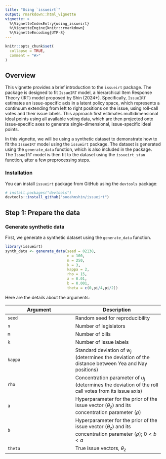 ```yaml
---
title: "Using `issueirt`"
output: rmarkdown::html_vignette
vignette: >
  %\VignetteIndexEntry{using_issueirt}
  %\VignetteEngine{knitr::rmarkdown}
  %\VignetteEncoding{UTF-8}
---
```


```r
knitr::opts_chunk$set(
  collapse = TRUE,
  comment = "#>"
)
```

## Overview

This vignette provides a brief introduction to the `issueirt` package. The package is designed to fit `IssueIRT` model, a hierarchical Item Response Theory (IRT) model proposed by Shin (2024+). Specifically, `IssueIRT` estimates an issue-specific axis in a latent policy space, which represents a continuum extending from left to right positions on the issue, using roll-call votes and their issue labels. This approach first estimates multidimensional ideal points using all available voting data, which are then projected onto issue-specific axes to generate single-dimensional, issue-specific ideal points.

In this vignette, we will be using a synthetic dataset to demonstrate how to fit the `IssueIRT` model using the `issueirt` package. The dataset is generated using the `generate_data` function, which is also included in the package. The `IssueIRT` model is then fit to the dataset using the `issueirt_stan` function, after a few preprocessing steps.

### Installation

You can install `issueirt` package from GitHub using the `devtools` package:

```r
# install.packages("devtools")
devtools::install_github("sooahnshin/issueirt")
```

## Step 1: Prepare the data

### Generate synthetic data

First, we generate a synthetic dataset using the `generate_data` function. 

```r
library(issueirt)
synth_data <- generate_data(seed = 02138,
                            n = 100, 
                            m = 250, 
                            k = 3,
                            kappa = 2, 
                            rho = 15, 
                            a = 0.01, 
                            b = 0.001,
                            theta = c(0,pi/4,pi/2))
```

Here are the details about the arguments:

| Argument | Description |
|----------|-------------|
| `seed`   | Random seed for reproducibility |
| `n`      | Number of legislators |
| `m`      | Number of bills |
| `k`      | Number of issue labels |
| `kappa`  | Standard deviation of $w_j$ (determines the deviation of the distance between Yea and Nay positions) |
| `rho`    | Concentration parameter of $u_j$ (determines the deviation of the roll call votes from its issue axis) |
| `a`      | Hyperparameter for the prior of the issue vector ($\theta_z$) and its concentration parameter ($\rho$) |
| `b`      | Hyperparameter for the prior of the issue vector ($\theta_z$) and its concentration parameter ($\rho$); $0<b<a$ |
| `theta`  | True issue vectors, $\theta_z$ |
